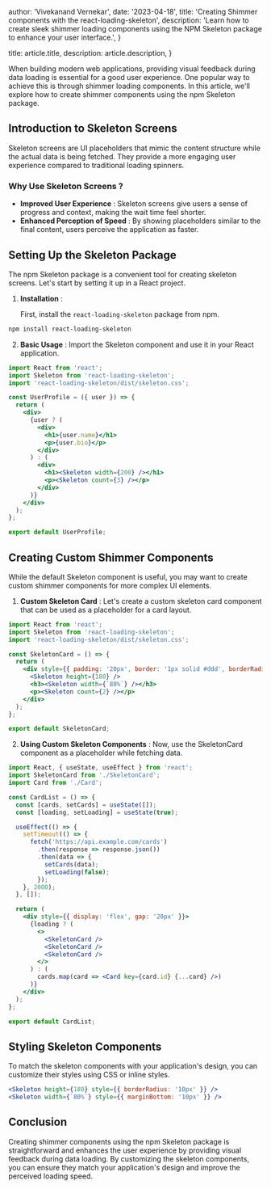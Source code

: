 
  author: 'Vivekanand Vernekar',
  date: '2023-04-18',
  title: 'Creating Shimmer components with the react-loading-skeleton',
  description:
    'Learn how to create sleek shimmer loading components using the NPM Skeleton package to enhance your user interface.',
}

  title: article.title,
  description: article.description,
}


When building modern web applications, providing visual feedback during data loading is essential 
for a good user experience. One popular way to achieve this is through shimmer loading components. 
In this article, we'll explore how to create shimmer components using the npm Skeleton package.

## Introduction to Skeleton Screens

Skeleton screens are UI placeholders that mimic the content structure while the actual data is being fetched. 
They provide a more engaging user experience compared to traditional loading spinners.

### Why Use Skeleton Screens ?

- **Improved User Experience** : Skeleton screens give users a sense of progress and context, making the wait time 
                                feel shorter.
- **Enhanced Perception of Speed** : By showing placeholders similar to the final content, users perceive the application as faster.

## Setting Up the Skeleton Package

The npm Skeleton package is a convenient tool for creating skeleton screens. Let's start by setting it up in a 
React project.

1. **Installation** :

   First, install the `react-loading-skeleton` package from npm.

```bash
npm install react-loading-skeleton
```
2. **Basic Usage** :
Import the Skeleton component and use it in your React application.
```jsx
import React from 'react';
import Skeleton from 'react-loading-skeleton';
import 'react-loading-skeleton/dist/skeleton.css';

const UserProfile = ({ user }) => {
  return (
    <div>
      {user ? (
        <div>
          <h1>{user.name}</h1>
          <p>{user.bio}</p>
        </div>
      ) : (
        <div>
          <h1><Skeleton width={200} /></h1>
          <p><Skeleton count={3} /></p>
        </div>
      )}
    </div>
  );
};

export default UserProfile;
```

## Creating Custom Shimmer Components
While the default Skeleton component is useful, you may want to create custom shimmer components for more complex UI elements.

1. **Custom Skeleton Card** :
Let's create a custom skeleton card component that can be used as a placeholder for a card layout.
```jsx
import React from 'react';
import Skeleton from 'react-loading-skeleton';
import 'react-loading-skeleton/dist/skeleton.css';

const SkeletonCard = () => {
  return (
    <div style={{ padding: '20px', border: '1px solid #ddd', borderRadius: '8px', width: '300px' }}>
      <Skeleton height={180} />
      <h3><Skeleton width={`80%`} /></h3>
      <p><Skeleton count={2} /></p>
    </div>
  );
};

export default SkeletonCard;
```
2. **Using Custom Skeleton Components** :
Now, use the SkeletonCard component as a placeholder while fetching data.
```jsx
import React, { useState, useEffect } from 'react';
import SkeletonCard from './SkeletonCard';
import Card from './Card';

const CardList = () => {
  const [cards, setCards] = useState([]);
  const [loading, setLoading] = useState(true);

  useEffect(() => {
    setTimeout(() => {
      fetch('https://api.example.com/cards')
        .then(response => response.json())
        .then(data => {
          setCards(data);
          setLoading(false);
        });
    }, 2000);
  }, []);

  return (
    <div style={{ display: 'flex', gap: '20px' }}>
      {loading ? (
        <>
          <SkeletonCard />
          <SkeletonCard />
          <SkeletonCard />
        </>
      ) : (
        cards.map(card => <Card key={card.id} {...card} />)
      )}
    </div>
  );
};

export default CardList;
```

## Styling Skeleton Components
To match the skeleton components with your application's design, you can customize their styles using CSS or inline styles.

```jsx
<Skeleton height={180} style={{ borderRadius: '10px' }} />
<Skeleton width={`80%`} style={{ marginBottom: '10px' }} />
```

## Conclusion
Creating shimmer components using the npm Skeleton package is straightforward and enhances the user experience by
providing visual feedback during data loading. By customizing the skeleton components, you can ensure they match your application's
design and improve the perceived loading speed.